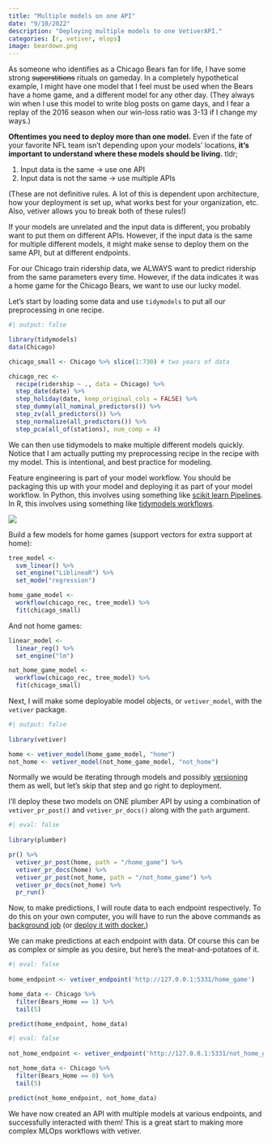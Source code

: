 ```yaml
---
title: "Multiple models on one API"
date: "9/10/2022"
description: "Deploying multiple models to one VetiverAPI."
categories: [r, vetiver, mlops]
image: beardown.png
---
```


As someone who identifies as a Chicago Bears fan for life, I have some strong ~~superstitions~~ rituals on gameday. In a completely hypothetical example, I might have one model that I feel must be used when the Bears have a home game, and a different model for any other day. (They always win when I use this model to write blog posts on game days, and I fear a replay of the 2016 season when our win-loss ratio was 3-13 if I change my ways.)

**Oftentimes you need to deploy more than one model.** Even if the fate of your favorite NFL team isn't depending upon your models' locations, **it's important to understand where these models should be living.** tldr;

1. Input data is the same -> use one API
2. Input data is not the same -> use multiple APIs

(These are not definitive rules. A lot of this is dependent upon architecture, how your deployment is set up, what works best for your organization, etc. Also, vetiver allows you to break both of these rules!)

If your models are unrelated and the input data is different, you probably want to put them on different APIs. However, if the input data is the same for multiple different models, it might make sense to deploy them on the same API, but at different endpoints. 

For our Chicago train ridership data, we ALWAYS want to predict ridership from the same parameters every time. However, if the data indicates it was a home game for the Chicago Bears, we want to use our lucky model.

Let's start by loading some data and use `tidymodels` to put all our preprocessing in one recipe.

```r
#| output: false

library(tidymodels)
data(Chicago)

chicago_small <- Chicago %>% slice(1:730) # two years of data

chicago_rec <-
  recipe(ridership ~ ., data = Chicago) %>%
  step_date(date) %>%
  step_holiday(date, keep_original_cols = FALSE) %>%
  step_dummy(all_nominal_predictors()) %>%
  step_zv(all_predictors()) %>%
  step_normalize(all_predictors()) %>%
  step_pca(all_of(stations), num_comp = 4)
```

We can then use tidymodels to make multiple different models quickly. Notice that I am actually putting my preprocessing recipe in the recipe with my model. This is intentional, and best practice for modeling.

:::{.callout-important}
Feature engineering is part of your model workflow. You should be packaging this up with your model and deploying it as part of your model workflow. In Python, this involves using something like [scikit learn Pipelines](https://scikit-learn.org/stable/modules/generated/sklearn.pipeline.Pipeline.html). In R, this involves using something like [tidymodels workflows](https://workflows.tidymodels.org/).

![](https://www.tmwr.org/premade/proper-workflow.svg){fig-alt="Flowchart of data and predictors feeding into the modeling workflow, which is comprised of Principal Component Analysis AND least squares estimation. Model workflow feeds into fitted model."}
:::

Build a few models for home games (support vectors for extra support at home):

```r
tree_model <-
  svm_linear() %>%
  set_engine("LiblineaR") %>%
  set_mode("regression")

home_game_model <-
  workflow(chicago_rec, tree_model) %>%
  fit(chicago_small)
```

And not home games:

```r
linear_model <-
  linear_reg() %>%
  set_engine("lm")

not_home_game_model <-
  workflow(chicago_rec, tree_model) %>% 
  fit(chicago_small)
```


Next, I will make some deployable model objects, or `vetiver_model`, with the `vetiver` package. 

```r
#| output: false
 
library(vetiver)

home <- vetiver_model(home_game_model, "home")
not_home <- vetiver_model(not_home_game_model, "not_home")
```

Normally we would be iterating through models and possibly [versioning](https://vetiver.rstudio.com/get-started/version.html#store-and-version-your-model) them as well, but let's skip that step and go right to deployment.

I'll deploy these two models on ONE plumber API by using a combination of `vetiver_pr_post()` and `vetiver_pr_docs()` along with the `path` argument. 

```r
#| eval: false
 
library(plumber)

pr() %>% 
  vetiver_pr_post(home, path = "/home_game") %>% 
  vetiver_pr_docs(home) %>% 
  vetiver_pr_post(not_home, path = "/not_home_game") %>% 
  vetiver_pr_docs(not_home) %>% 
  pr_run()
```

Now, to make predictions, I will route data to each endpoint respectively. To do this on your own computer, you will have to run the above commands as [background job](https://solutions.rstudio.com/r/jobs/) (or [deploy it with docker.](https://vetiver.rstudio.com/learn-more/deploy-with-docker.html))

We can make predictions at each endpoint with data. Of course this can be as complex or simple as you desire, but here's the meat-and-potatoes of it.

```r
#| eval: false
 
home_endpoint <- vetiver_endpoint('http://127.0.0.1:5331/home_game')

home_data <- Chicago %>%
  filter(Bears_Home == 1) %>%
  tail(5)

predict(home_endpoint, home_data)

```


```r
#| eval: false
 
not_home_endpoint <- vetiver_endpoint('http://127.0.0.1:5331/not_home_game')

not_home_data <- Chicago %>%
  filter(Bears_Home == 0) %>%
  tail(5)

predict(not_home_endpoint, not_home_data)

```


We have now created an API with multiple models at various endpoints, and successfully interacted with them! This is a great start to making more complex MLOps workflows with vetiver. 
